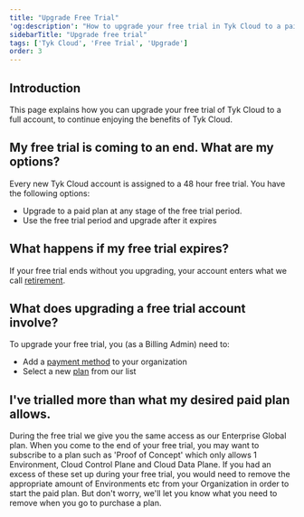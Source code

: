 ```yaml
---
title: "Upgrade Free Trial"
'og:description': "How to upgrade your free trial in Tyk Cloud to a paid plan?"
sidebarTitle: "Upgrade free trial"
tags: ['Tyk Cloud', 'Free Trial', 'Upgrade']
order: 3
---
```


## Introduction

This page explains how you can upgrade your free trial of Tyk Cloud to a full account, to continue enjoying the benefits of Tyk Cloud.

## My free trial is coming to an end. What are my options?

Every new Tyk Cloud account is assigned to a 48 hour free trial. You have the following options:

* Upgrade to a paid plan at any stage of the free trial period.
* Use the free trial period and upgrade after it expires

## What happens if my free trial expires?

If your free trial ends without you upgrading, your account enters what we call [retirement](/5.6/tyk-cloud/troubleshooting-&-support/glossary.md#retirement).

## What does upgrading a free trial account involve?

To upgrade your free trial, you (as a Billing Admin) need to:
* Add a [payment method](/5.6/tyk-cloud/account-billing/add-payment-method) to your organization
* Select a new [plan](/5.6/tyk-cloud/account-billing/plans) from our list

## I've trialled more than what my desired paid plan allows.

During the free trial we give you the same access as our Enterprise Global plan. When you come to the end of your free trial, you may want to subscribe to a plan such as 'Proof of Concept' which only allows 1 Environment, Cloud Control Plane and Cloud Data Plane. If you had an excess of these set up during your free trial, you would need to remove the appropriate amount of Environments etc from your Organization in order to start the paid plan. But don't worry, we'll let you know what you need to remove when you go to purchase a plan. 
